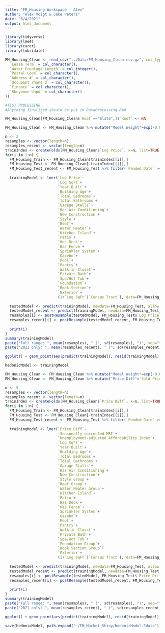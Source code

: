 ```yaml
---
title: "FM_Housing Workspace - Alex"
author: "Alex Voigt & Jake Peters"
date: "6/4/2021"
output: html_document
---
```


```r
library(tidyverse)
library(lme4)
library(caret)
library(lubridate)
```

```r
FM_Housing_Clean <- read_csv("../Data/FM_Housing_Clean.csv.gz", col_types = cols(
  `Lease Term` = col_character(),
  `Water Frontage Length` = col_integer(),
  `Postal Code` = col_character(),
  `Address #` = col_character(),
  `Occupant Phone 2` = col_character(),
  `Finance` = col_character(),
  `Sheyenne Unpd` = col_character()
))
```

```r
#TEST PROCESSING
#Anything finalized should be put in DataProcessing.Rmd

FM_Housing_Clean[FM_Housing_Clean$`Roof`=="Slate",]$`Roof` <- NA
```


```r
FM_Housing_Clean <- FM_Housing_Clean %>% mutate("Model Weight"=exp(-0.002*`Days Since Listing`))

n <- 2
resamples <- vector(length=n)
resamples_recent <- vector(length=n)
trainIndex <- createFolds(FM_Housing_Clean$`Log Price`, k=n, list=TRUE, returnTrain=TRUE)
for(i in 1:n) {
  FM_Housing_Train <- FM_Housing_Clean[trainIndex[[i]],]
  FM_Housing_Test <- FM_Housing_Clean[-trainIndex[[i]],]
  FM_Housing_Test_recent <- FM_Housing_Test %>% filter(`Pended Date` >= as.Date("2021-01-01"))
  
  trainingModel <- lmer(`Log Price`~
                        `Log SqFt`+
                        `Year Built`+
                        `Building Age`+
                        `Total Bedrooms`+
                        `Total Bathrooms`+
                        `Garage Stalls`+
                        `Has Air Conditioning`+
                        `New Construction`+
                        `Style`+
                        `Roof`+
                        `Water Heater`+
                        `Kitchen Island`+
                        `Patio`+
                        `Has Deck`+
                        `Has Fence`+
                        `Sprinkler System`+
                        `Gazebo`+
                        `Pool`+
                        `Pantry`+
                        `Walk-in Closet`+
                        `Private Bath`+
                        `Spa/Hot Tub`+
                        `Foundation`+
                        `Book Section`+
                        `Exterior`+
                        (1+`Log SqFt`|`Census Tract`), data=FM_Housing_Train, weights=`Model Weight`, REML=FALSE, control=lmerControl(calc.derivs=FALSE))
                      
  testedModel <- predict(trainingModel, newdata=FM_Housing_Test, allow.new.levels=TRUE)
  testedModel_recent <- predict(trainingModel, newdata=FM_Housing_Test_recent, allow.new.levels=TRUE)
  resamples[i] <- postResample(testedModel, FM_Housing_Test$`Log Price`)[2]
  resamples_recent[i] <- postResample(testedModel_recent, FM_Housing_Test_recent$`Log Price`)[2]
  
  print(i)
}
summary(trainingModel)
paste("Full range: ", mean(resamples), " (", sd(resamples), ")", sep="")
paste("2021 only: ", mean(resamples_recent), " (", sd(resamples_recent), ")", sep="")

ggplot() + geom_point(aes(predict(trainingModel), resid(trainingModel)), alpha=0.1) + geom_hline(yintercept=0, color="blue")

hedonicModel <- trainingModel
```

```r
FM_Housing_Clean <- FM_Housing_Clean %>% mutate("Model Weight"=exp(-0.002*`Days Since Listing`))
FM_Housing_Clean <- FM_Housing_Clean %>% mutate("Price Diff"=`Sold Price`-`List Price`)

n <- 5
resamples <- vector(length=n)
resamples_recent <- vector(length=n)
trainIndex <- createFolds(FM_Housing_Clean$`Price Diff`, k=n, list=TRUE, returnTrain=TRUE)
for(i in 1:n) {
  FM_Housing_Train <- FM_Housing_Clean[trainIndex[[i]],]
  FM_Housing_Test <- FM_Housing_Clean[-trainIndex[[i]],]
  FM_Housing_Test_recent <- FM_Housing_Test %>% filter(`Pended Date` >= as.Date("2021-01-01"))
  
  trainingModel <- lmer(`Price Diff`~
                        `Seasonally-corrected MRI`+
                        `Unemployment-adjusted Affordability Index`+
                        `Log SqFt`+
                        `Year Built`+
                        `Building Age`+
                        `Total Bedrooms`+
                        `Total Bathrooms`+
                        `Garage Stalls`+
                        `Has Air Conditioning`+
                        `New Construction`+
                        `Style Group`+
                        `Roof Group`+
                        `Water Heater Group`+
                        `Kitchen Island`+
                        `Patio`+
                        `Has Deck`+
                        `Has Fence`+
                        `Sprinkler System`+
                        `Gazebo`+
                        `Pool`+
                        `Pantry`+
                        `Walk-in Closet`+
                        `Private Bath`+
                        `Spa/Hot Tub`+
                        `Foundation Group`+
                        `Book Section Group`+
                        `Exterior`+
                        (1+`Log SqFt`|`Census Tract`), data=FM_Housing_Train, weights=`Model Weight`, REML=FALSE, control=lmerControl(calc.derivs=FALSE))
                      
  testedModel <- predict(trainingModel, newdata=FM_Housing_Test, allow.new.levels=TRUE)
  testedModel_recent <- predict(trainingModel, newdata=FM_Housing_Test_recent, allow.new.levels=TRUE)
  resamples[i] <- postResample(testedModel, FM_Housing_Test$`Price Diff`)[2]
  resamples_recent[i] <- postResample(testedModel_recent, FM_Housing_Test_recent$`Price Diff`)[2]
  
  print(i)
}
summary(trainingModel)
paste("Full range: ", mean(resamples), " (", sd(resamples), ")", sep="")
paste("2021 only: ", mean(resamples_recent), " (", sd(resamples_recent), ")", sep="")

ggplot() + geom_point(aes(predict(trainingModel), resid(trainingModel)), alpha=0.1) + geom_hline(yintercept=0, color="blue")
```

```r
save(hedonicModel, path.expand("~/FM_Market_Shiny/hedonicModel.Rdata"))
```